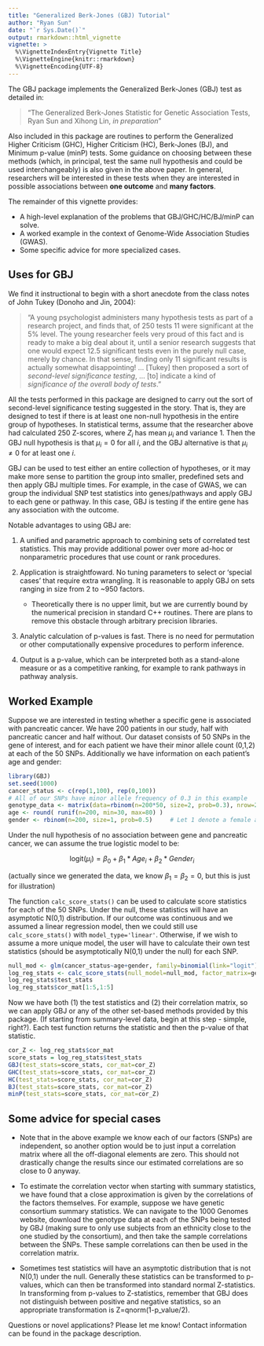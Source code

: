 ```yaml
---
title: "Generalized Berk-Jones (GBJ) Tutorial"
author: "Ryan Sun"
date: "`r Sys.Date()`"
output: rmarkdown::html_vignette
vignette: >
  %\VignetteIndexEntry{Vignette Title}
  %\VignetteEngine{knitr::rmarkdown}
  %\VignetteEncoding{UTF-8}
---
```


The GBJ package implements the Generalized Berk-Jones (GBJ) test as detailed in:

> "The Generalized Berk-Jones Statistic for Genetic Association Tests, Ryan Sun and Xihong Lin, *in preparation*"

Also included in this package are routines to perform the Generalized Higher Criticism (GHC), Higher Criticism (HC),
Berk-Jones (BJ), and Minimum p-value (minP) tests.  Some guidance on choosing between these methods (which, in principal,
test the same null hypothesis and could be used interchangeably) is also given in the above paper.  In general, researchers
will be interested in these tests when they are interested in possible associations between **one outcome** 
and **many factors**.

The remainder of this vignette provides:

* A high-level explanation of the problems that GBJ/GHC/HC/BJ/minP can solve.
* A worked example in the context of Genome-Wide Association Studies (GWAS). 
* Some specific advice for more specialized cases.

## Uses for GBJ

We find it instructional to begin with a short anecdote from the class notes of John Tukey (Donoho and Jin, 2004):

> "A young psychologist administers many hypothesis tests as part of a research project, and finds that, of 250 tests 11 were significant at the 5% level.  The young researcher feels very proud of this fact and is ready to make a big deal about it, until a senior research suggests that one would expect 12.5 significant tests even in the purely null case, merely by chance.  In that sense, finding only 11 significant results is actually somewhat disappointing! ... [Tukey] then proposed a sort of *second-level significance testing*, ... [to] indicate a kind of *significance of the overall body of tests*."

All the tests performed in this package are designed to carry out the sort of second-level significance testing suggested in the story.  That is, they are designed to test if there is at least one non-null hypothesis in the entire group of hypotheses.  In statistical terms, assume that the researcher above had calculated 250 Z-scores, where $Z_{i}$ has mean $\mu_{i}$ and variance 1.  Then the GBJ null hypothesis is that $\mu_{i}=0$ for all $i$, and the GBJ alternative is that $\mu_{i} \neq 0$ for at least one $i$.

GBJ can be used to test either an entire collection of hypotheses, or it may make more sense to partition the group into
smaller, predefined sets and then apply GBJ multiple times.  For example, in the case of GWAS, we can group the individual SNP test statistics into genes/pathways and apply GBJ to each gene or pathway.  In this case, GBJ is testing if the entire gene has any association with the outcome.

Notable advantages to using GBJ are: 


1. A unified and parametric approach to combining sets of correlated test statistics.  This may provide additional power over more ad-hoc or nonparametric procedures that use count or rank procedures.
2. Application is straightfoward. No tuning parameters to select or 'special cases' that require extra wrangling.  It is reasonable to apply GBJ on sets ranging in size from 2 to ~950 factors. 

    + Theoretically there is no upper limit, but we are currently bound by the numerical precision in standard C++ routines.  There are plans to remove this obstacle through arbitrary precision libraries.
  
3. Analytic calculation of p-values is fast.  There is no need for permutation or other computationally expensive procedures to perform inference.

4.  Output is a p-value, which can be interpreted both as a stand-alone measure or as a competitive ranking, for example to rank pathways in pathway analysis.


## Worked Example

Suppose we are interested in testing whether a specific gene is associated with pancreatic cancer.  We have 200 patients in our study, half with pancreatic cancer and half without.  Our dataset consists of 50 SNPs in the gene of interest, and for each patient we have their minor allele count (0,1,2) at each of the 50 SNPs. Additionally we have information on each patient's age and gender:

```r
library(GBJ)
set.seed(1000)
cancer_status <- c(rep(1,100), rep(0,100))
# All of our SNPs have minor allele frequency of 0.3 in this example
genotype_data <- matrix(data=rbinom(n=200*50, size=2, prob=0.3), nrow=200)
age <- round( runif(n=200, min=30, max=80) )
gender <- rbinom(n=200, size=1, prob=0.5)     # Let 1 denote a female and 0 a male
```

Under the null hypothesis of no association between gene and pancreatic cancer, we can assume the true logistic model to be:

$$\text{logit}(\mu_{i}) = \beta_{0} + \beta_{1}*Age_{i} + \beta_{2}*Gender_{i}$$

(actually since we generated the data, we know $\beta_{1}=\beta_{2}=0$, but this is just for illustration)

The function `calc_score_stats()` can be used to calculate score statistics for each of the 50 SNPs.  Under the null, these statistics will have an asymptotic N(0,1) distribution.  If our outcome was continuous and we assumed a linear regression model, then we could still use `calc_score_stats()` with `model_type='linear'`.  Otherwise, if we wish to assume a more unique model, the user will have to calculate their own test statistics (should be asymptotically N(0,1) under the null) for each SNP.

```r
null_mod <- glm(cancer_status~age+gender, family=binomial(link="logit"))
log_reg_stats <- calc_score_stats(null_model=null_mod, factor_matrix=genotype_data, model_type="logistic")
log_reg_stats$test_stats
log_reg_stats$cor_mat[1:5,1:5]
```

Now we have both (1) the test statistics and (2) their correlation matrix, so we can apply GBJ or any of the other set-based methods provided by this package. (If starting from summary-level data, begin at this step - simple, right?).  Each test function returns the statistic and then the p-value of that statistic.

```r
cor_Z <- log_reg_stats$cor_mat
score_stats = log_reg_stats$test_stats
GBJ(test_stats=score_stats, cor_mat=cor_Z)
GHC(test_stats=score_stats, cor_mat=cor_Z)
HC(test_stats=score_stats, cor_mat=cor_Z)
BJ(test_stats=score_stats, cor_mat=cor_Z)
minP(test_stats=score_stats, cor_mat=cor_Z)
```

## Some advice for special cases

- Note that in the above example we know each of our factors (SNPs) are independent, so another option would be to just input a correlation matrix where all the off-diagonal elements are zero.  This should not drastically change the results since our estimated correlations are so close to 0 anyway. 

- To estimate the correlation vector when starting with summary statistics, we have found that a close approximation is given by the correlations of the factors themselves.  For example, suppose we have genetic consortium summary statistics.  We can navigate to the 1000 Genomes website, download the genotype data at each of the SNPs being tested by GBJ (making sure to only use subjects from an ethnicity close to the one studied by the consortium), and then take the sample correlations between the SNPs.  These sample correlations can then be used in the correlation matrix.

- Sometimes test statistics will have an asymptotic distribution that is not N(0,1) under the null.  Generally these statistics can be transformed to p-values, which can then be transformed into standard normal Z-statistics. In transforming from p-values to Z-statistics, remember that GBJ does not distinguish between positive and negative statistics, so an appropriate transformation is Z=qnorm(1-p_value/2).  

Questions or novel applications? Please let me know!  Contact information can be found in the package description.
